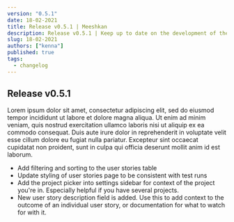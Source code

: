 ```yaml
---
version: "0.5.1"
date: 18-02-2021
title: Release v0.5.1 | Meeshkan
description: Release v0.5.1 | Keep up to date on the development of the Meeshkan product.
slug: 18-02-2021
authors: ["kenna"]
published: true
tags:
  - changelog
---
```


## Release v0.5.1

Lorem ipsum dolor sit amet, consectetur adipiscing elit, sed do eiusmod tempor incididunt ut labore et dolore magna aliqua. Ut enim ad minim veniam, quis nostrud exercitation ullamco laboris nisi ut aliquip ex ea commodo consequat. Duis aute irure dolor in reprehenderit in voluptate velit esse cillum dolore eu fugiat nulla pariatur. Excepteur sint occaecat cupidatat non proident, sunt in culpa qui officia deserunt mollit anim id est laborum.

- Add filtering and sorting to the user stories table
- Update styling of user stories page to be consistent with test runs
- Add the project picker into settings sidebar for context of the project you're in. Especially helpful if you have several projects.
- New user story description field is added. Use this to add context to the outcome of an individual user story, or documentation for what to watch for with it.
